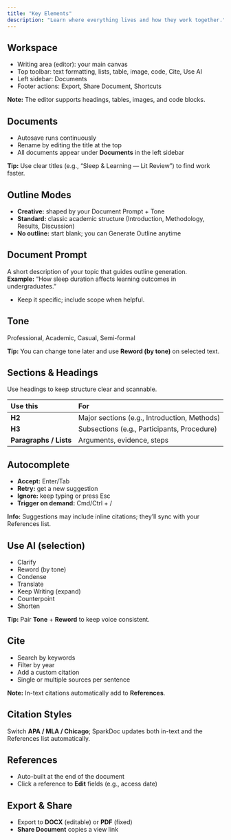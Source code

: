 ```yaml
---
title: "Key Elements"
description: "Learn where everything lives and how they work together."
---
```


## Workspace

- Writing area (editor): your main canvas
- Top toolbar: text formatting, lists, table, image, code, Cite, Use AI
- Left sidebar: Documents
- Footer actions: Export, Share Document, Shortcuts

**Note:** The editor supports headings, tables, images, and code blocks.

## Documents

- Autosave runs continuously
- Rename by editing the title at the top
- All documents appear under **Documents** in the left sidebar

**Tip:** Use clear titles (e.g., “Sleep & Learning — Lit Review”) to find work faster.

## Outline Modes

- **Creative:** shaped by your Document Prompt \+ Tone
- **Standard:** classic academic structure (Introduction, Methodology, Results, Discussion)
- **No outline:** start blank; you can Generate Outline anytime

## Document Prompt

A short description of your topic that guides outline generation.\
**Example:** “How sleep duration affects learning outcomes in undergraduates.”

- Keep it specific; include scope when helpful.

## Tone

Professional, Academic, Casual, Semi-formal

**Tip:** You can change tone later and use **Reword (by tone)** on selected text.

## Sections & Headings

Use headings to keep structure clear and scannable.

| Use this               | For                                          |
| :--------------------- | :------------------------------------------- |
| **H2**                 | Major sections (e.g., Introduction, Methods) |
| **H3**                 | Subsections (e.g., Participants, Procedure)  |
| **Paragraphs / Lists** | Arguments, evidence, steps                   |

## Autocomplete

- **Accept:** Enter/Tab
- **Retry:** get a new suggestion
- **Ignore:** keep typing or press Esc
- **Trigger on demand:** Cmd/Ctrl \+ /

**Info:** Suggestions may include inline citations; they’ll sync with your References list.

## Use AI (selection)

- Clarify
- Reword (by tone)
- Condense
- Translate
- Keep Writing (expand)
- Counterpoint
- Shorten

**Tip:** Pair **Tone** \+ **Reword** to keep voice consistent.

## Cite

- Search by keywords
- Filter by year
- Add a custom citation
- Single or multiple sources per sentence

**Note:** In-text citations automatically add to **References**.

## Citation Styles

Switch **APA / MLA / Chicago**; SparkDoc updates both in-text and the References list automatically.

## References

- Auto-built at the end of the document
- Click a reference to **Edit** fields (e.g., access date)

## Export & Share

- Export to **DOCX** (editable) or **PDF** (fixed)
- **Share Document** copies a view link